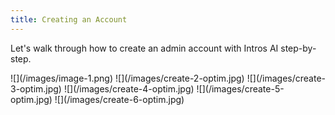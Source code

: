 ```yaml
---
title: Creating an Account
---
```


Let's walk through how to create an admin account with Intros AI step-by-step.

<Steps>
  <Step title="Sign in as a Community Manager">
    ![](/images/image-1.png)
  </Step>
  <Step title="Select Sign Up">
    ![](/images/create-2-optim.jpg)
    ![](/images/create-3-optim.jpg)
  </Step>
  <Step title="Enter your Name">
    ![](/images/create-4-optim.jpg)
  </Step>
  <Step title="Upload your Logo">
    ![](/images/create-5-optim.jpg)
  </Step>
  <Step title="Select Introduction Style">
    ![](/images/create-6-optim.jpg)
  </Step>
</Steps>

